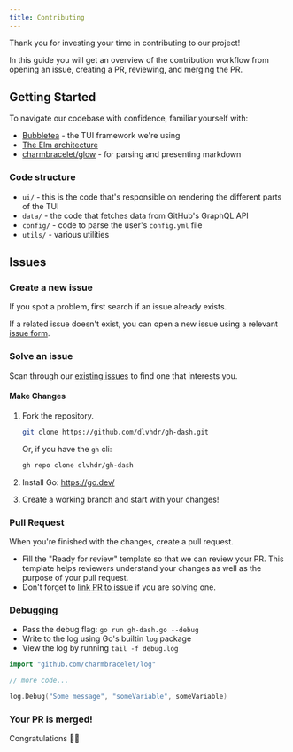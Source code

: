 ```yaml
---
title: Contributing
---
```


Thank you for investing your time in contributing to our project!

In this guide you will get an overview of the contribution workflow from opening an issue, creating
a PR, reviewing, and merging the PR.

## Getting Started

To navigate our codebase with confidence, familiar yourself with:

- [Bubbletea][01] - the TUI framework we're using
- [The Elm architecture][02]
- [charmbracelet/glow][03] - for parsing and presenting markdown

### Code structure

- `ui/` - this is the code that's responsible on rendering the different parts of the TUI
- `data/` - the code that fetches data from GitHub's GraphQL API
- `config/` - code to parse the user's `config.yml` file
- `utils/` - various utilities

## Issues

### Create a new issue

If you spot a problem, first search if an issue already exists.

If a related issue doesn't exist, you can open a new issue using a relevant [issue form][04].

### Solve an issue

Scan through our [existing issues][05] to find one that interests you.

#### Make Changes

1. Fork the repository.

   ```sh
   git clone https://github.com/dlvhdr/gh-dash.git
   ```

   Or, if you have the `gh` cli:

   ```sh
   gh repo clone dlvhdr/gh-dash
   ```

2. Install Go: https://go.dev/
3. Create a working branch and start with your changes!

### Pull Request

When you're finished with the changes, create a pull request.

- Fill the "Ready for review" template so that we can review your PR. This template helps reviewers
  understand your changes as well as the purpose of your pull request.
- Don't forget to [link PR to issue][06] if you are solving one.

### Debugging

- Pass the debug flag: `go run gh-dash.go --debug`
- Write to the log using Go's builtin `log` package
- View the log by running `tail -f debug.log`

```go
import "github.com/charmbracelet/log"

// more code...

log.Debug("Some message", "someVariable", someVariable)
```

### Your PR is merged!

Congratulations 🎉🎉

[01]: https://github.com/charmbracelet/bubbletea
[02]: https://guide.elm-lang.org/architecture/
[03]: https://github.com/charmbracelet/glow
[04]: https://github.com/dlvhdr/gh-dash/issues/new/choose
[05]: https://github.com/dlvhdr/gh-dash/issues
[06]: https://docs.github.com/en/issues/tracking-your-work-with-issues/linking-a-pull-request-to-an-issue

